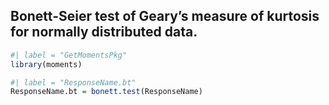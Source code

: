 
## Bonett-Seier test of Geary's measure of kurtosis for normally distributed data.

```r
#| label = "GetMomentsPkg"
library(moments)
```

```r
#| label = "ResponseName.bt"
ResponseName.bt = bonett.test(ResponseName)
```

